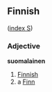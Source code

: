 ==Finnish==
([[Wiktionary:Finnish_index_s|index S]])

===Adjective===
'''suomalainen'''

# [[Finnish]] 
# a [[Finn]]